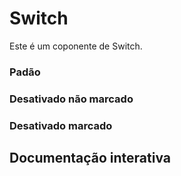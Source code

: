
<Meta of={Story} />

# Switch

Este é um coponente de Switch.

### Padão
<Canvas of={Story.Padrao} />

### Desativado não marcado
<Canvas of={Story.Desativado} />

### Desativado marcado
<Canvas of={Story.DesativadoMarcado} />

## Documentação interativa
<Primary />
<Controls />
